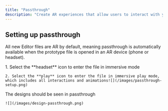 ```yaml
---
title: "Passthrough"
description: "Create AR experiences that allow users to interact with your scene and see the real world around them when in headset."
---
```


## Setting up passthrough

All new Editor files are AR by default, meaning passthrough is automatically available when the prototype file is opened in an AR device (phone or headset).&#x20;

<Steps>
  <Step title="Put on your headset" />

  <Step title="Open the file in the VR browser">
    1. Select the **headset** icon to enter the file in immersive mode

    2. Select the **play** icon to enter the file in immersive play mode, which includes all interactions and animations![](/images/passthrough-setup.png)
  </Step>

  <Step title="Voila!">
    The designs should be seen in passthrough

    ![](/images/design-passthrough.png)
  </Step>
</Steps>